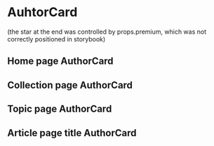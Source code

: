 
<Meta title="Components|AuhtorCard" component={AuthorCard} />

# AuhtorCard

<Props of={AuthorCard} />

(the star at the end was controlled by props.premium, which was not correctly positioned in storybook)

## Home page AuthorCard

<Preview>
  <Story name="Home page AuthorCard">
    <AuthorCard {...authorInfo} variation="Home" />
  </Story>
</Preview>

## Collection page AuthorCard

<Preview>
  <Story name="Collection page AuthorCard">
    <AuthorCard {...authorInfo} variation="CollectionHome" />
  </Story>
</Preview>

## Topic page AuthorCard

<Preview>
  <Story name="Topic page AuthorCard">
    <AuthorCard {...authorInfo} variation="TopicHome" />
  </Story>
</Preview>

## Article page title AuthorCard

<Preview>
  <Story name="Article page AuthorCard">
    <AuthorCard {...authorInfo} variation="ArticleTitle" />
  </Story>
</Preview>
